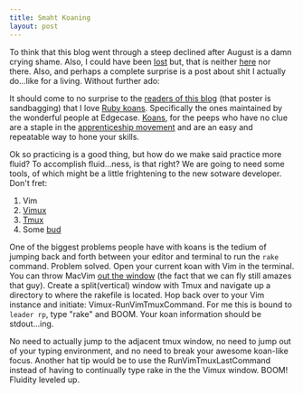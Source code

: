 ```yaml
---
title: Smaht Koaning
layout: post
---
```


To think that this blog went through a steep declined after August is a
damn crying shame. Also, I could have been [lost][1] but, that is
neither [here][2] nor there. Also, and perhaps a complete surprise is a
post about shit I actually do...like for a living. Without further ado:

It should come to no surprise to the [readers of this blog][3] (that
poster is sandbagging) that I love [Ruby koans][4]. Specifically the
ones maintained by the wonderful people at Edgecase. [Koans][6], for the
peeps who have no clue are a staple in the [apprenticeship movement][5]
and are an easy and repeatable way to hone your skills.

Ok so practicing is a good thing, but how do we make said practice more
fluid? To accomplish fluid...ness, is that right? We are going to need
some tools, of which might be a little frightening to the new sotware
developer. Don't fret:

1. Vim
1. [Vimux][7]
1. [Tmux][8]
1. Some [bud][9]

One of the biggest problems people have with koans is the tedium of
jumping back and forth between your editor and terminal to run the `rake`
command. Problem solved. Open your current koan with Vim in the terminal.
You can throw MacVim [out the window][10] (the fact that we can fly still amazes that guy). Create a split(vertical) window with
Tmux and navigate up a directory to where the rakefile is located. Hop
back over to your Vim instance and initiate: Vimux-RunVimTmuxCommand.
For me this is bound to `leader rp`, type "rake" and BOOM. Your koan
information should be stdout...ing.

No need to actually jump to the adjacent tmux window, no need to jump
out of your typing environment, and no need to break your awesome koan-like
focus. Another hat tip would be to use the RunVimTmuxLastCommand instead
of having to continually type rake in the the Vimux window. BOOM! Fluidity
leveled up.

[1]: https://gimmebar.com/view/5045518529ca15f836000020/big
[2]: https://gimmebar.com/view/5032f67e29ca154572000000/big
[3]: http://www.ardmorelibrary.org/literacy/images/oneoutoffive.jpg
[4]: https://github.com/edgecase/ruby_koans
[5]: http://www.amazon.com/Apprenticeship-Patterns-Guidance-Aspiring-Craftsman/dp/0596518382?tag=duckduckgo-d-20
[6]: https://en.wikipedia.org/wiki/K%C5%8Dan#Varieties_in_koan-practice
[7]: https://github.com/benmills/vimux
[8]: https://tmux.github.io
[9]: http://media.screened.com/uploads/0/5115/407558-airbud1_super.jpg
[10]: #
